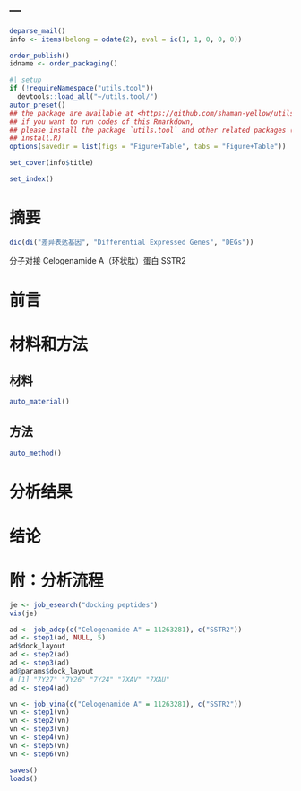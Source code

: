 ---
---

```r
deparse_mail()
info <- items(belong = odate(2), eval = ic(1, 1, 0, 0, 0))

order_publish()
idname <- order_packaging()
```

```r
#| setup
if (!requireNamespace("utils.tool"))
  devtools::load_all("~/utils.tool/")
autor_preset()
## the package are available at <https://github.com/shaman-yellow/utils.tool>
## if you want to run codes of this Rmarkdown,
## please install the package `utils.tool` and other related packages (run
## install.R)
options(savedir = list(figs = "Figure+Table", tabs = "Figure+Table"))
```

```r
set_cover(info$title)
```

```r
set_index()
```

# 摘要 {#abstract}

```r
dic(di("差异表达基因", "Differential Expressed Genes", "DEGs"))
```

分子对接 Celogenamide A（环状肽）蛋白 SSTR2

# 前言 {#introduction}

# 材料和方法 {#methods}

## 材料

```r
auto_material()
```

## 方法

```r
auto_method()
```

# 分析结果 {#results}

# 结论 {#dis}

# 附：分析流程 {#workflow}

```r
je <- job_esearch("docking peptides")
vis(je)
```

```r
ad <- job_adcp(c("Celogenamide A" = 11263281), c("SSTR2"))
ad <- step1(ad, NULL, 5)
ad$dock_layout
ad <- step2(ad)
ad <- step3(ad)
ad@params$dock_layout
# [1] "7Y27" "7Y26" "7Y24" "7XAV" "7XAU"
ad <- step4(ad)
```

```r
vn <- job_vina(c("Celogenamide A" = 11263281), c("SSTR2"))
vn <- step1(vn)
vn <- step2(vn)
vn <- step3(vn)
vn <- step4(vn)
vn <- step5(vn)
vn <- step6(vn)
```

```r
saves()
loads()
```
